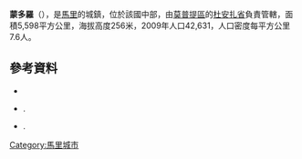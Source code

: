 '''蒙多羅'''（{{lang-fr|Mondoro}}），是[[馬里|馬里]]的城鎮，位於該國中部，由[[莫普提區|莫普提區]]的[[杜安扎省|杜安扎省]]負責管轄，面積5,598平方公里，海拔高度256米，2009年人口42,631，人口密度每平方公里7.6人。

==參考資料==
*{{citation | url=http://instat.gov.ml/documentation/mopti.pdf | publisher=République de Mali: Institut National de la Statistique | title=Resultats Provisoires RGPH 2009 (Région de Mopti) | language=fr | accessdate=2015-07-24 | archive-date=2012-07-27 | archive-url=https://web.archive.org/web/20120727120129/http://instat.gov.ml/documentation/mopti.pdf | dead-url=no }}
*{{citation | title=Plan de Sécurité Alimentaire Commune Rurale de Mondoro 2006-2010 | publisher=Commissariat à la Sécurité Alimentaire, République du Mali, USAID-Mali | year=2006 | url=http://www.aec.msu.edu/fs2/mali_fd_strtgy/plans/mopti/douentza/psa_mondoro.pdf | language=fr | deadurl=yes | archiveurl=https://web.archive.org/web/20120920014632/http://www.aec.msu.edu/fs2/mali_fd_strtgy/plans/mopti/douentza/psa_mondoro.pdf | archivedate=2012-09-20 }}.
*{{citation | title= Situation des points d'eau modernes au Mali en 2003: Mondoro | url= http://www.bndr-mali.org/bnn-mali/index.php?option=com_docman&task=doc_download&gid=636&Itemid=53 | publisher= Ministère des Mines, de l'Energie et de l'Eau, République du Mali | year= 2003 | language= fr }}{{Dead link|date=2018年6月 |bot=InternetArchiveBot |fix-attempted=no }}.

{{Coord|14|40|34|N|1|57|4|W|display=title}}

{{莫普提區}}

[[Category:馬里城市|Category:馬里城市]]


{{Mali-geo-stub}}